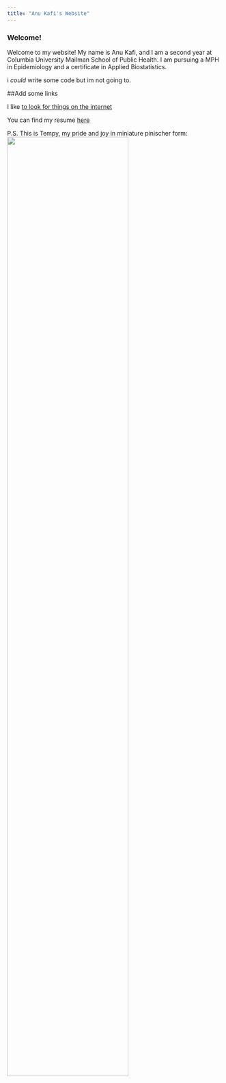 ```yaml
---
title: "Anu Kafi's Website"
---
```


### Welcome!

Welcome to my website! My name is Anu Kafi, and I am a second year at Columbia University Mailman School of Public Health. I am pursuing a MPH in Epidemiology and a certificate in Applied Biostatistics. 

i *could* write some code but im not going to. 

##Add some links

I like [to look for things on the internet](https://www.google.com)

You can find my resume [here](about.html)

P.S. This is Tempy, my pride and joy in miniature pinischer form: 
<img src="images/tempy.png" style="width:75%">
